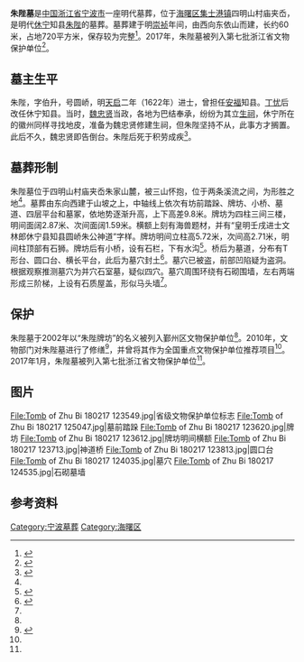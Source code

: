 {{NoteTA|G1=U}}
{{coord|29|53|33.0|N|121|22|14.8|E|format=dms|display=title}}
{{文物保护单位
|级别=省级
|省区市=浙江省
|图片=Tomb of Zhu Bi 180217 123426.jpg
|名称=朱陛墓
|编号=7-27
|分类=古墓葬
|时代=[[明朝|明]]
|所在=[[宁波市|宁波市]][[海曙区|海曙区]][[集士港镇|集士港镇]]
|登录=2017年1月13日
}}
'''朱陛墓'''是[[中国|中国]][[浙江省|浙江省]][[宁波市|宁波市]]一座明代墓葬，位于[[海曙区|海曙区]][[集士港镇|集士港镇]]四明山村庙夹岙，是明代[[休宁县|休宁]]知县[[朱陛|朱陛]]的墓葬。墓葬建于明[[崇祯|崇祯]]年间，由西向东依山而建，长约60米，占地720平方米，保存较为完整<ref name="nbwb-info">{{cite web|url=http://www.nbwb.net/pd_wwbh/info.aspx?Id=25028&type=2|title=朱陛墓|accessdate=2018-02-17|author=|date=2017-08-01|publisher=宁波文化遗产保护网|archive-url=https://web.archive.org/web/20180219090129/http://www.nbwb.net/pd_wwbh/info.aspx?Id=25028&type=2|archive-date=2018-02-19|dead-url=no}}</ref>。2017年，朱陛墓被列入第七批浙江省文物保护单位<ref>{{cite web|url=http://www.zj.gov.cn/art/2017/1/24/art_12460_290351.html|title=浙江省人民政府关于公布第七批省级文物保护单位的通知|accessdate=2017-01-28|date=2017-01-19|publisher=浙江省人民政府|archive-url=https://web.archive.org/web/20180612143624/http://www.zj.gov.cn/art/2017/1/24/art_12460_290351.html|archive-date=2018-06-12|dead-url=yes}}</ref>。

== 墓主生平 ==
朱陛，字伯升，号圆峤，明[[天启_(明朝)|天启]]二年（1622年）进士，曾担任[[安福县|安福]]知县。[[丁憂|丁忧]]后改任休宁知县。当时，[[魏忠贤|魏忠贤]]当政，各地为巴结奉承，纷纷为其立[[生祠|生祠]]，休宁所在的徽州同样寻找地皮，准备为魏忠贤修建生祠，但朱陛坚持不从，此事方才搁置。此后不久，魏忠贤即告倒台。朱陛后死于积劳成疾<ref name="nbwb-12244">{{cite web|url=http://www.nbwb.net/info.aspx?Id=12244|title=市文物专家实地考察推荐申报“国保”项目—朱陛墓|accessdate=2018-02-17|author=谢国旗|date=2009-07-10|work=|publisher=鄞州区文物管理委员会办公室|archive-url=https://web.archive.org/web/20180218150655/http://www.nbwb.net/info.aspx?Id=12244|archive-date=2018-02-18|dead-url=no}}</ref>。

== 墓葬形制 ==
朱陛墓位于四明山村庙夹岙朱家山麓，被三山怀抱，位于两条溪流之间，为形胜之地<ref name="nbwb-12244" />。墓葬由东向西建于山坡之上，中轴线上依次有坊前踏跺、牌坊、小桥、墓道、四层平台和墓冢，依地势逐渐升高，上下高差9.8米。牌坊为四柱三间三楼，明间面阔2.87米、次间面阔1.59米。横额上刻有海兽题材，并有“皇明壬戌进士文林郎休宁县知县圆峤朱公神道”字样。牌坊明间立柱高5.72米，次间高2.71米，明间柱顶部有石狮。牌坊后有小桥，设有石栏，下有水沟<ref name="nbwh">{{cite web|url=http://wgj.ningbo.gov.cn/art/2006/3/3/art_6715_1568831.html|title=朱陛牌坊|publisher=宁波市文化广电新闻出版局|date=2006-03-03|accessdate=2018-02-17|archive-url=https://web.archive.org/web/20180217162515/http://wgj.ningbo.gov.cn/art/2006/3/3/art_6715_1568831.html|archive-date=2018-02-17|dead-url=yes}}</ref>。桥后为墓道，分布有T形台、圆口台、横长平台，此后为墓穴封土<ref name="last-heritage">{{cite book|title=最后的遗产|author=谢国旗|publisher=宁波出版社|isbn=978-7-5526-0913-4|page=83}}</ref>。墓穴已被盗，前部凹陷疑为盗洞。根据观察推测墓穴为并穴石室墓，疑似四穴。墓穴周围环绕有石砌围墙，左右两端形成三阶梯，上设有石质屋盖，形似马头墙<ref name="nbwh" />。

== 保护 ==
朱陛墓于2002年以“朱陛牌坊”的名义被列入鄞州区文物保护单位<ref name="last-heritage" />。2010年，文物部门对朱陛墓进行了修缮<ref>{{Cite web|url=http://dzb.jinbaonet.com/html/2011-04/01/content_181022.htm?div=0|title=清末名医范文虎墓长年失修 墓碑后有个大坑|accessdate=2018-02-17|author=|date=2011-04-01|work=|publisher=现代金报|archive-url=https://web.archive.org/web/20180218211645/http://dzb.jinbaonet.com/html/2011-04/01/content_181022.htm?div=0|archive-date=2018-02-18|dead-url=no}}</ref>，并曾将其作为全国重点文物保护单位推荐项目<ref name="nbwb-12244" />。2017年1月，朱陛墓被列入第七批浙江省文物保护单位<ref name="nbwb-info" />。

== 图片 ==
<gallery widths="200">
File:Tomb of Zhu Bi 180217 123549.jpg|省级文物保护单位标志
File:Tomb of Zhu Bi 180217 125047.jpg|墓前踏跺
File:Tomb of Zhu Bi 180217 123620.jpg|牌坊
File:Tomb of Zhu Bi 180217 123612.jpg|牌坊明间横额
File:Tomb of Zhu Bi 180217 123713.jpg|神道桥
File:Tomb of Zhu Bi 180217 123813.jpg|圆口台
File:Tomb of Zhu Bi 180217 124035.jpg|墓穴
File:Tomb of Zhu Bi 180217 124535.jpg|石砌墓墙
</gallery>

== 参考资料 ==
{{commonscat|Tomb of Zhu Bi}}
{{reflist|2}}

{{宁波市境内的浙江省文物保护单位}}

[[Category:宁波墓葬|Category:宁波墓葬]]
[[Category:海曙区|Category:海曙区]]